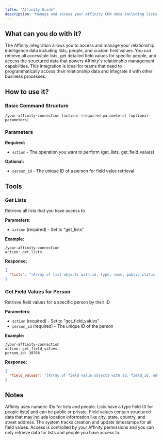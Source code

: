 ```yaml
---
title: "Affinity Guide"
description: "Manage and access your Affinity CRM data including lists, people, and field values"
---
```


## What can you do with it?

The Affinity integration allows you to access and manage your relationship intelligence data including lists, people, and custom field values. You can retrieve all accessible lists, get detailed field values for specific people, and access the structured data that powers Affinity's relationship management capabilities. This integration is ideal for teams that need to programmatically access their relationship data and integrate it with other business processes.

## How to use it?

### Basic Command Structure
```
/your-affinity-connection [action] [required-parameters] [optional-parameters]
```

### Parameters

**Required:**

- `action` - The operation you want to perform (get_lists, get_field_values)

**Optional:**

- `person_id` - The unique ID of a person for field value retrieval

## Tools

### Get Lists
Retrieve all lists that you have access to

**Parameters:**
- `action` (required) - Set to "get_lists"

**Example:**
```
/your-affinity-connection
action: get_lists
```

**Response:**
```json
{
  "lists": "[Array of list objects with id, type, name, public status, owner_id, and list_size]"
}
```

### Get Field Values for Person
Retrieve field values for a specific person by their ID

**Parameters:**
- `action` (required) - Set to "get_field_values"
- `person_id` (required) - The unique ID of the person

**Example:**
```
/your-affinity-connection
action: get_field_values
person_id: 38706
```

**Response:**
```json
{
  "field_values": "[Array of field value objects with id, field_id, entity_id, timestamps, and structured value data]"
}
```

## Notes 

Affinity uses numeric IDs for lists and people. Lists have a type field (0 for people lists) and can be public or private. Field values contain structured data that may include location information like city, state, country, and street address. The system tracks creation and update timestamps for all field values. Access is controlled by your Affinity permissions and you can only retrieve data for lists and people you have access to. 
